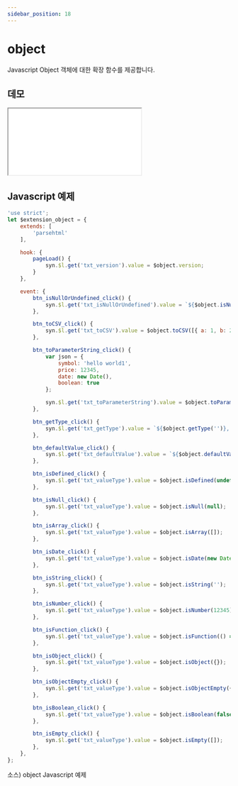```yaml
---
sidebar_position: 18
---
```


# object

Javascript Object 객체에 대한 확장 함수를 제공합니다.

## 데모

<iframe src="/sample/syn/extension_object.html" className="w:100% h:100vh"></iframe>

## Javascript 예제

```javascript
'use strict';
let $extension_object = {
    extends: [
        'parsehtml'
    ],

    hook: {
        pageLoad() {
            syn.$l.get('txt_version').value = $object.version;
        }
    },

    event: {
        btn_isNullOrUndefined_click() {
            syn.$l.get('txt_isNullOrUndefined').value = `${$object.isNullOrUndefined('')}, ${$object.isNullOrUndefined(undefined)}, ${$object.isNullOrUndefined(null)}, ${$object.isNullOrUndefined({})}`;
        },

        btn_toCSV_click() {
            syn.$l.get('txt_toCSV').value = $object.toCSV([{ a: 1, b: 2 }, { a: 3, b: 4, c: 5 }, { a: 6 }, { b: 7 }], ['a', 'b'], ';');
        },

        btn_toParameterString_click() {
            var json = {
                symbol: 'hello world1',
                price: 12345,
                date: new Date(),
                boolean: true
            };

            syn.$l.get('txt_toParameterString').value = $object.toParameterString(json);
        },

        btn_getType_click() {
            syn.$l.get('txt_getType').value = `${$object.getType('')}, ${$object.getType(12345)}, ${$object.getType(true)}, ${$object.getType({})}, ${$object.getType(new Date())}, ${$object.getType(null)}, ${$object.getType(syn.$l.get('txt_getType'))}`;
        },

        btn_defaultValue_click() {
            syn.$l.get('txt_defaultValue').value = `${$object.defaultValue('string')}, ${$object.defaultValue('bool')}, ${$object.defaultValue('date')}, ${$object.defaultValue('number')}`;
        },

        btn_isDefined_click() {
            syn.$l.get('txt_valueType').value = $object.isDefined(undefined);
        },

        btn_isNull_click() {
            syn.$l.get('txt_valueType').value = $object.isNull(null);
        },

        btn_isArray_click() {
            syn.$l.get('txt_valueType').value = $object.isArray([]);
        },

        btn_isDate_click() {
            syn.$l.get('txt_valueType').value = $object.isDate(new Date());
        },

        btn_isString_click() {
            syn.$l.get('txt_valueType').value = $object.isString('');
        },

        btn_isNumber_click() {
            syn.$l.get('txt_valueType').value = $object.isNumber(12345);
        },

        btn_isFunction_click() {
            syn.$l.get('txt_valueType').value = $object.isFunction(() => { });
        },

        btn_isObject_click() {
            syn.$l.get('txt_valueType').value = $object.isObject({});
        },

        btn_isObjectEmpty_click() {
            syn.$l.get('txt_valueType').value = $object.isObjectEmpty({});
        },

        btn_isBoolean_click() {
            syn.$l.get('txt_valueType').value = $object.isBoolean(false);
        },

        btn_isEmpty_click() {
            syn.$l.get('txt_valueType').value = $object.isEmpty([]);
        },
    },
};
```
소스) object Javascript 예제